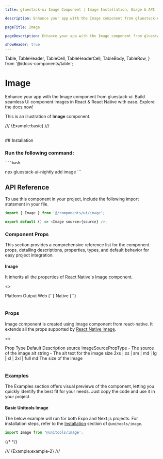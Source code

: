 ```yaml
---
title: gluestack-ui Image Component | Image Installation, Usage & API

description: Enhance your app with the Image component from gluestack-ui. Build seamless UI component images in React & React Native with ease. Explore the docs now!

pageTitle: Image

pageDescription: Enhance your app with the Image component from gluestack-ui. Build seamless UI component images in React & React Native with ease. Explore the docs now!

showHeader: true
---
```


  Table,
  TableHeader,
  TableCell,
  TableHeaderCell,
  TableBody,
  TableRow,
} from '@/docs-components/table';

# Image

Enhance your app with the Image component from gluestack-ui. Build seamless UI component images in React & React Native with ease. Explore the docs now!

This is an illustration of **Image** component.

/// {Example:basic} ///

<br />
## Installation

### Run the following command:
    ```bash
   npx gluestack-ui-nightly add image
    ```
<ManualInstallationNote />

## API Reference

To use this component in your project, include the following import statement in your file.

```ts
import { Image } from '@/components/ui/image';
```

```ts
export default () => <Image source={source} />;
```

### Component Props

This section provides a comprehensive reference list for the component props, detailing descriptions, properties, types, and default behavior for easy project integration.

#### Image

It inherits all the properties of React Native's [Image](https://reactnative.dev/docs/image) component.

<>
  <Table>
    <TableHeader>
      <TableRow>
        <TableHeaderCell>Platform</TableHeaderCell>
        <TableHeaderCell>Output</TableHeaderCell>
      </TableRow>
    </TableHeader>
    <TableBody>
      <TableRow>
        <TableCell>
          <InlineCode>Web</InlineCode>
        </TableCell>
        <TableCell>{`<img />`}</TableCell>
      </TableRow>
      <TableRow>
        <TableCell>
          <InlineCode>Native</InlineCode>
        </TableCell>
        <TableCell>{`<Image />`}</TableCell>
      </TableRow>
    </TableBody>
  </Table>
</>

### Props

Image component is created using Image component from react-native. It extends all the props supported by [React Native Image](https://reactnative.dev/docs/image#props).

<>
  <Table>
    <TableHeader>
      <TableRow>
        <TableHeaderCell>Prop</TableHeaderCell>
        <TableHeaderCell>Type</TableHeaderCell>
        <TableHeaderCell>Default</TableHeaderCell>
        <TableHeaderCell>Description</TableHeaderCell>
      </TableRow>
    </TableHeader>
    <TableBody>
      <TableRow>
        <TableCell>
          <InlineCode>source</InlineCode>
        </TableCell>
        <TableCell>ImageSourcePropType</TableCell>
        <TableCell>-</TableCell>
        <TableCell>The source of the image</TableCell>
      </TableRow>
      <TableRow>
        <TableCell>
          <InlineCode>alt</InlineCode>
        </TableCell>
        <TableCell>string</TableCell>
        <TableCell>-</TableCell>
        <TableCell>The alt text for the image</TableCell>
      </TableRow>
      <TableRow>
        <TableCell>
          <InlineCode>size</InlineCode>
        </TableCell>
        <TableCell>2xs | xs | sm | md | lg | xl | 2xl | full</TableCell>
        <TableCell>md</TableCell>
        <TableCell>The size of the image</TableCell>
      </TableRow>
    </TableBody>
  </Table>
</>

### Examples

The Examples section offers visual previews of the component, letting you quickly identify the best fit for your needs. Just copy the code and use it in your project.

#### Basic Unitools Image

The below example will run for both Expo and Next.js projects. For installation steps, refer to the [Installation](https://unitools.geekyants.com/packages/image/) section of `@unitools/image`.

```ts
import Image from '@unitools/image';
```

{/* <UnitoolsImageEg/> */}

/// {Example:example-2} ///
